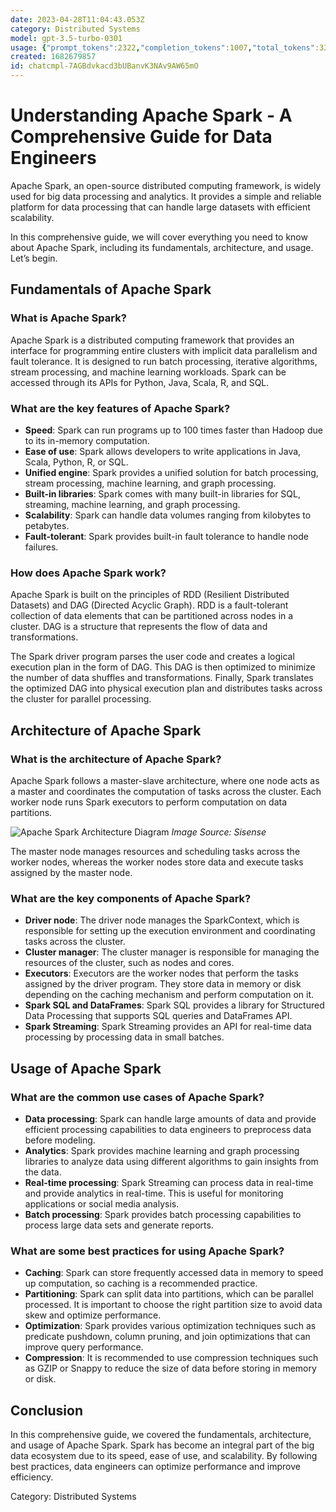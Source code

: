 ```yaml
---
date: 2023-04-28T11:04:43.053Z
category: Distributed Systems
model: gpt-3.5-turbo-0301
usage: {"prompt_tokens":2322,"completion_tokens":1007,"total_tokens":3329}
created: 1682679857
id: chatcmpl-7AGBdvkacd3bUBanvK3NAv9AW65mO
---
```


# Understanding Apache Spark - A Comprehensive Guide for Data Engineers

Apache Spark, an open-source distributed computing framework, is widely used for big data processing and analytics. It provides a simple and reliable platform for data processing that can handle large datasets with efficient scalability.

In this comprehensive guide, we will cover everything you need to know about Apache Spark, including its fundamentals, architecture, and usage. Let’s begin.

## Fundamentals of Apache Spark

### What is Apache Spark?

Apache Spark is a distributed computing framework that provides an interface for programming entire clusters with implicit data parallelism and fault tolerance. It is designed to run batch processing, iterative algorithms, stream processing, and machine learning workloads. Spark can be accessed through its APIs for Python, Java, Scala, R, and SQL.

### What are the key features of Apache Spark?

- **Speed**: Spark can run programs up to 100 times faster than Hadoop due to its in-memory computation.
- **Ease of use**: Spark allows developers to write applications in Java, Scala, Python, R, or SQL.
- **Unified engine**: Spark provides a unified solution for batch processing, stream processing, machine learning, and graph processing.
- **Built-in libraries**: Spark comes with many built-in libraries for SQL, streaming, machine learning, and graph processing.
- **Scalability**: Spark can handle data volumes ranging from kilobytes to petabytes.
- **Fault-tolerant**: Spark provides built-in fault tolerance to handle node failures.

### How does Apache Spark work?

Apache Spark is built on the principles of RDD (Resilient Distributed Datasets) and DAG (Directed Acyclic Graph). RDD is a fault-tolerant collection of data elements that can be partitioned across nodes in a cluster. DAG is a structure that represents the flow of data and transformations.

The Spark driver program parses the user code and creates a logical execution plan in the form of DAG. This DAG is then optimized to minimize the number of data shuffles and transformations. Finally, Spark translates the optimized DAG into physical execution plan and distributes tasks across the cluster for parallel processing.

## Architecture of Apache Spark

### What is the architecture of Apache Spark?

Apache Spark follows a master-slave architecture, where one node acts as a master and coordinates the computation of tasks across the cluster. Each worker node runs Spark executors to perform computation on data partitions.

![Apache Spark Architecture Diagram](https://cdn.sisense.com/wp-content/uploads/2018/12/sisense_spark-architecture.png)
_Image Source: Sisense_

The master node manages resources and scheduling tasks across the worker nodes, whereas the worker nodes store data and execute tasks assigned by the master node.

### What are the key components of Apache Spark?

- **Driver node**: The driver node manages the SparkContext, which is responsible for setting up the execution environment and coordinating tasks across the cluster.
- **Cluster manager**: The cluster manager is responsible for managing the resources of the cluster, such as nodes and cores.
- **Executors**: Executors are the worker nodes that perform the tasks assigned by the driver program. They store data in memory or disk depending on the caching mechanism and perform computation on it.
- **Spark SQL and DataFrames**: Spark SQL provides a library for Structured Data Processing that supports SQL queries and DataFrames API.
- **Spark Streaming**: Spark Streaming provides an API for real-time data processing by processing data in small batches.

## Usage of Apache Spark

### What are the common use cases of Apache Spark?

- **Data processing**: Spark can handle large amounts of data and provide efficient processing capabilities to data engineers to preprocess data before modeling.
- **Analytics**: Spark provides machine learning and graph processing libraries to analyze data using different algorithms to gain insights from the data.
- **Real-time processing**: Spark Streaming can process data in real-time and provide analytics in real-time. This is useful for monitoring applications or social media analysis.
- **Batch processing**: Spark provides batch processing capabilities to process large data sets and generate reports.

### What are some best practices for using Apache Spark?

- **Caching**: Spark can store frequently accessed data in memory to speed up computation, so caching is a recommended practice.
- **Partitioning**: Spark can split data into partitions, which can be parallel processed. It is important to choose the right partition size to avoid data skew and optimize performance.
- **Optimization**: Spark provides various optimization techniques such as predicate pushdown, column pruning, and join optimizations that can improve query performance.
- **Compression**: It is recommended to use compression techniques such as GZIP or Snappy to reduce the size of data before storing in memory or disk.

## Conclusion

In this comprehensive guide, we covered the fundamentals, architecture, and usage of Apache Spark. Spark has become an integral part of the big data ecosystem due to its speed, ease of use, and scalability. By following best practices, data engineers can optimize performance and improve efficiency.

Category: Distributed Systems